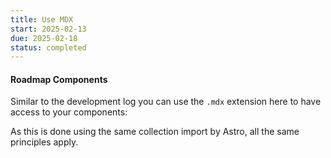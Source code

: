 ```yaml
---
title: Use MDX
start: 2025-02-13
due: 2025-02-18
status: completed
---
```



#### Roadmap Components

Similar to the development log you can use the `.mdx` extension here to have access to your components:

<Component client:load alertMessage='Another hello from React!' />

As this is done using the same collection import by Astro, all the same principles apply.

